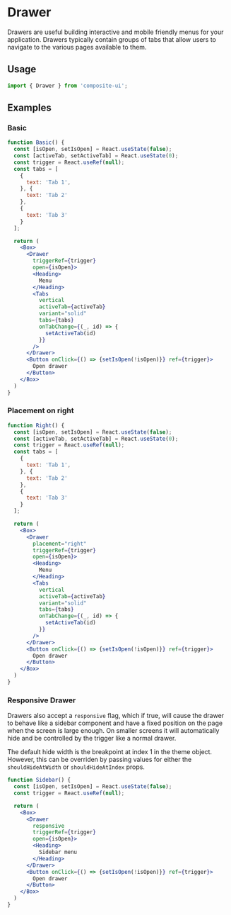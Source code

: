 # Drawer

Drawers are useful building interactive and mobile friendly menus for your application. Drawers typically 
contain groups of tabs that allow users to navigate to the various pages available to them.

## Usage

```js
import { Drawer } from 'composite-ui';
```

## Examples


### Basic

```jsx live=true
function Basic() {
  const [isOpen, setIsOpen] = React.useState(false);
  const [activeTab, setActiveTab] = React.useState(0);
  const trigger = React.useRef(null);
  const tabs = [
    {
      text: 'Tab 1',
    }, {
      text: 'Tab 2'
    },
    {
      text: 'Tab 3'
    }
  ];

  return (
    <Box>
      <Drawer
        triggerRef={trigger}
        open={isOpen}>
        <Heading>
          Menu
        </Heading>
        <Tabs 
          vertical
          activeTab={activeTab}
          variant="solid"
          tabs={tabs}
          onTabChange={(_, id) => {
            setActiveTab(id)
          }}
        />
      </Drawer>
      <Button onClick={() => {setIsOpen(!isOpen)}} ref={trigger}>
        Open drawer
      </Button>
    </Box>
  )
}
```

### Placement on right

```jsx live=true
function Right() {
  const [isOpen, setIsOpen] = React.useState(false);
  const [activeTab, setActiveTab] = React.useState(0);
  const trigger = React.useRef(null);
  const tabs = [
    {
      text: 'Tab 1',
    }, {
      text: 'Tab 2'
    },
    {
      text: 'Tab 3'
    }
  ];

  return (
    <Box>
      <Drawer
        placement="right"
        triggerRef={trigger}
        open={isOpen}>
        <Heading>
          Menu
        </Heading>
        <Tabs 
          vertical
          activeTab={activeTab}
          variant="solid"
          tabs={tabs}
          onTabChange={(_, id) => {
            setActiveTab(id)
          }}
        />
      </Drawer>
      <Button onClick={() => {setIsOpen(!isOpen)}} ref={trigger}>
        Open drawer
      </Button>
    </Box>
  )
}
```

### Responsive Drawer

Drawers also accept a `responsive` flag, which if true, will cause the drawer to behave like a sidebar component
and have a fixed position on the page when the screen is large enough. On smaller screens it will automatically hide and be controlled by the trigger
like a normal drawer.

The default hide width is the breakpoint at index 1 in the theme object. However, this can be overriden by passing values for either the
`shouldHideAtWidth` or `shouldHideAtIndex` props.

```jsx
function Sidebar() {
  const [isOpen, setIsOpen] = React.useState(false);
  const trigger = React.useRef(null);

  return (
    <Box>
      <Drawer
        responsive
        triggerRef={trigger}
        open={isOpen}>
        <Heading>
          Sidebar menu
        </Heading>
      </Drawer>
      <Button onClick={() => {setIsOpen(!isOpen)}} ref={trigger}>
        Open drawer
      </Button>
    </Box>
  )
}
```